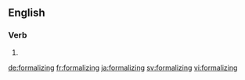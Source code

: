 ==English==

===Verb===
{{head|en|present participle}}

# {{present participle of|formalize|lang=en|nocat=1}}

[[de:formalizing]]
[[fr:formalizing]]
[[ja:formalizing]]
[[sv:formalizing]]
[[vi:formalizing]]